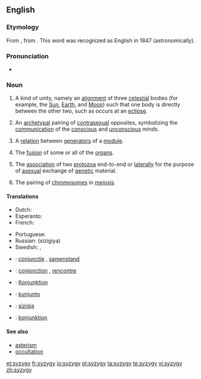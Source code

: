{{was wotd|2006|January|28}}
==English==
{{wikipedia}}

===Etymology===
From {{etyl|LL.|en}} {{term|syzygia||lang=la|conjunction}}, from {{etyl|grc|en}} {{term|σύζυγος||tr=syzygos|lang=grc|yoked together}}. This word was recognized as English in 1847 (astronomically).

===Pronunciation===
* {{IPA|/ˈsɪz.ɪdʒ.i/}}

===Noun===
{{en-noun|syzygies}}

# {{context|astronomy|astrology|lang=en}} A kind of unity, namely an [[alignment]] of three [[celestial]] bodies (for example, the [[Sun]], [[Earth]], and [[Moon]]) such that one body is directly between the other two, such as occurs at an [[eclipse]].
# {{context|psychology|lang=en}} An [[archetypal]] pairing of [[contrasexual]] opposites, symbolizing the [[communication]] of the [[conscious]] and [[unconscious]] minds.
# {{context|mathematics|lang=en}} A [[relation]] between [[generator|generators]] of a [[module]].
# {{context|medicine|lang=en}} The [[fusion]] of some or all of the [[organs]].
# {{context|zoology|lang=en}} The [[association]] of two [[protozoa]] end-to-end or [[laterally]] for the purpose of [[asexual]] exchange of [[genetic]] material.
# {{context|zoology|lang=en}} The pairing of [[chromosome|chromosomes]] in [[meiosis]].

====Translations====
{{trans-top|astronomical conjunction}}
* Dutch: {{t|nl|syzygie|f}}
* Esperanto: {{t|eo|sizigio}}
* French: {{t+|fr|syzygie|f}}
{{trans-mid}}
* Portuguese: {{t+|pt|sizígia|f}}
* Russian: {{t+|ru|сизигия|f}} (sizígiya)
* Swedish: {{t|sv|syzygie|c}}, {{t+|sv|konjunktion|c}}
{{trans-bottom}}

{{checktrans-top}}
* {{ttbc|nl}}: [[conjunctie]] {{g|f}}, [[samenstand]] {{g|m}}
* {{ttbc|fr}}: [[conjonction]] {{g|f}}, [[rencontre]] {{g|m}}
* {{ttbc|de}}: [[Konjunktion]] {{g|f}}
{{trans-mid}}
* {{ttbc|io}}: [[kunjunto]]
* {{ttbc|it}}: [[sizigia]] {{g|f}}
* {{ttbc|sv}}: [[konjunktion]] {{g|c}}
{{trans-bottom}}

====See also====
* [[asterism]]
* [[occultation]]

[[et:syzygy]]
[[fr:syzygy]]
[[io:syzygy]]
[[pl:syzygy]]
[[ta:syzygy]]
[[te:syzygy]]
[[vi:syzygy]]
[[zh:syzygy]]
